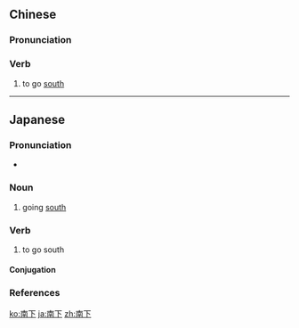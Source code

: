 ==Chinese==
{{zh-forms}}

===Pronunciation===
{{zh-pron
|m=nánxià
|h=pfs=nàm-hâ
|mn=lâm-hā
|cat=v
}}

===Verb===
{{zh-verb}}

# to go [[south]]

----

==Japanese==
{{ja-kanjitab|なん|か|yomi=o}}

===Pronunciation===
* {{ja-pron|なんか|y=o|acc=0|acc_ref=NHK}}

===Noun===
{{ja-noun|なんか}}

# going [[south]]

===Verb===
{{ja-verb-suru|なんか}}

# to go south

====Conjugation====
{{ja-suru|南下|なんか|nanka}}

===References===
<references/>

[[ko:南下]]
[[ja:南下]]
[[zh:南下]]